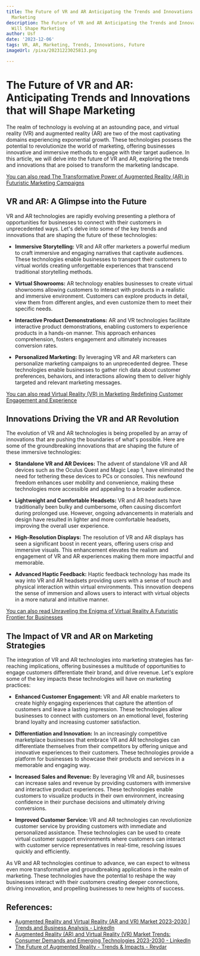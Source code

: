 ```yaml
---
title: The Future of VR and AR Anticipating the Trends and Innovations That Will Shape
  Marketing
description: The Future of VR and AR Anticipating the Trends and Innovations That
  Will Shape Marketing
author: Usf
date: '2023-12-06'
tags: VR, AR, Marketing, Trends, Innovations, Future
imageUrl: /pixa/20231223025813.png

---
```

# The  Future of VR and AR: Anticipating Trends and Innovations that  will Shape Marketing

The realm of technology is evolving at  an astounding pace, and virtual reality (VR) and augmented reality (AR) are  two  of the most captivating  domains experiencing exponential growth. These technologies possess the potential to revolutionize the world of marketing, offering businesses innovative and immersive methods to engage  with their target audience.  In this article, we will delve  into the future of VR  and AR, exploring the trends  and innovations  that are poised to transform the marketing landscape.

[You can  also read The  Transformative Power of Augmented Reality (AR) in Futuristic Marketing  Campaigns](The%20Transformative%20Power%20of%20Augmented%20Reality%20%28AR%29%20in%20Futuristic%20Marketing%20Campaigns)


## VR and AR: A Glimpse into the Future

VR and AR technologies are rapidly evolving presenting  a  plethora of opportunities for businesses to connect with their customers in unprecedented ways.  Let's delve into some of  the key trends and innovations that are shaping the future of these technologies:

* **Immersive Storytelling:** VR and AR offer marketers a powerful medium to craft immersive and engaging narratives that captivate audiences. These technologies enable businesses to  transport their customers to virtual  worlds creating unforgettable experiences that  transcend traditional storytelling methods.

* **Virtual Showrooms:**  AR technology  enables businesses to create virtual showrooms allowing customers to interact with products in a realistic and immersive environment. Customers can explore products in detail, view  them  from different angles, and even  customize them to meet their specific needs.

* **Interactive Product Demonstrations:** AR and VR technologies facilitate  interactive product demonstrations,  enabling customers to experience products in a  hands-on manner. This approach enhances comprehension, fosters engagement and ultimately increases conversion rates.

* **Personalized Marketing:** By leveraging VR and AR marketers can personalize  marketing campaigns to an unprecedented degree.  These technologies enable businesses to gather rich data about customer preferences,  behaviors, and interactions  allowing them to deliver highly targeted and relevant marketing messages.

[You can also read Virtual Reality (VR)  in Marketing Redefining Customer Engagement and Experience](Virtual%20Reality%20%28VR%29%20in%20Marketing%20Redefining%20Customer%20Engagement%20and%20Experience)


## Innovations Driving the VR  and  AR Revolution

The evolution  of VR and AR technologies is being propelled by  an array of innovations that are  pushing the boundaries of what's possible. Here are some of the groundbreaking innovations that are  shaping the future of these immersive technologies:

* **Standalone VR and AR  Devices:** The advent of standalone  VR and AR devices such as the Oculus Quest and Magic  Leap 1, have eliminated the  need for tethering these devices to PCs or  consoles. This newfound freedom enhances user mobility and convenience, making these technologies more accessible and appealing to a broader audience.

* **Lightweight and Comfortable Headsets:** VR and AR headsets have traditionally been bulky  and cumbersome, often causing discomfort during  prolonged use. However, ongoing advancements in materials and design have resulted in lighter and more comfortable headsets, improving the overall user experience.

* **High-Resolution Displays:** The  resolution of VR and AR displays has seen a significant boost in recent years, offering users crisp and immersive visuals. This enhancement elevates the  realism and engagement of VR and AR experiences making them more  impactful and memorable.

* **Advanced Haptic Feedback:** Haptic feedback technology has made its way  into VR  and AR headsets providing users with a sense of touch and physical interaction within virtual environments. This innovation deepens the sense of immersion  and allows users to interact with virtual objects in a more natural and intuitive manner.

[You can also read Unraveling the  Enigma of Virtual Reality A  Futuristic Frontier for Businesses](Unraveling%20the%20Enigma%20of%20Virtual%20Reality%20A%20Futuristic%20Frontier%20for%20Businesses)


## The Impact of  VR and AR on Marketing Strategies

The integration  of VR and AR technologies into marketing strategies has far-reaching implications, offering businesses a multitude of  opportunities to engage customers differentiate  their brand, and drive revenue. Let's explore some of the key impacts these technologies will  have on  marketing practices:

* **Enhanced Customer Engagement:** VR and AR enable marketers to create  highly engaging experiences that capture the attention of customers and leave a lasting impression. These  technologies allow businesses  to connect with customers on an emotional  level, fostering  brand loyalty and  increasing customer satisfaction.

* **Differentiation and Innovation:** In an increasingly  competitive marketplace businesses that embrace VR and AR technologies can differentiate themselves from their competitors by offering unique and innovative  experiences to their customers.  These technologies provide a platform for businesses to showcase their products and services in  a memorable and engaging way.

* **Increased  Sales and Revenue:** By leveraging VR and AR, businesses can increase sales and revenue by providing customers with immersive and interactive product experiences. These technologies enable customers to visualize products in their  own environment, increasing confidence in their purchase decisions and ultimately driving conversions.

* **Improved Customer Service:** VR and AR technologies can revolutionize customer service  by providing customers with immediate  and personalized assistance.  These technologies can be used to  create virtual customer support environments where customers can interact with customer  service representatives in real-time, resolving issues  quickly and efficiently.

As VR and AR technologies continue to advance, we can expect to witness even more transformative and groundbreaking applications in the realm of marketing. These technologies have the  potential to reshape the way businesses interact  with their customers creating deeper connections, driving  innovation, and propelling  businesses to new heights of success.

## References:
- [Augmented Reality and Virtual Reality (AR and VR) Market 2023-2030 | Trends and Business Analysis - LinkedIn](https://www.linkedin.com/pulse/augmented-reality-virtual-ar-vr-market-2023-2030)
- [Augmented Reality (AR) and Virtual Reality (VR) Market Trends: Consumer Demands and Emerging Technologies 2023-2030 - LinkedIn](https://www.linkedin.com/pulse/augmented-reality-ar-virtual-vr-market)
- [The Future of Augmented Reality - Trends & Impacts - Reydar](https://www.reydar.com/exploring-the-future-potential-of-augmented-reality-trends-technology-and-impact/)
